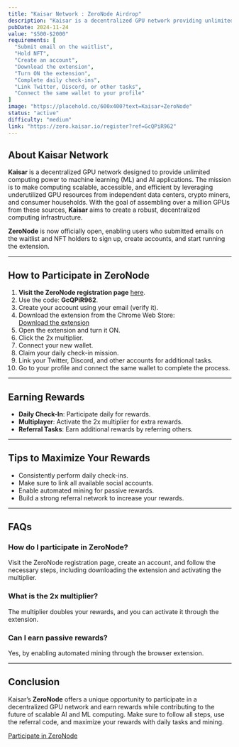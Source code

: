 ```yaml
---
title: "Kaisar Network : ZeroNode Airdrop"
description: "Kaisar is a decentralized GPU network providing unlimited computing power to ML and AI applications. ZeroNode is officially open for users to sign up, create accounts, and start running the extension."
pubDate: 2024-11-24
value: "$500-$2000"
requirements: [
  "Submit email on the waitlist",
  "Hold NFT",
  "Create an account",
  "Download the extension",
  "Turn ON the extension",
  "Complete daily check-ins",
  "Link Twitter, Discord, or other tasks",
  "Connect the same wallet to your profile"
]
image: "https://placehold.co/600x400?text=Kaisar+ZeroNode"
status: "active"
difficulty: "medium"
link: "https://zero.kaisar.io/register?ref=GcQPiR962"
---
```


## About Kaisar Network

**Kaisar** is a decentralized GPU network designed to provide unlimited computing power to machine learning (ML) and AI applications. The mission is to make computing scalable, accessible, and efficient by leveraging underutilized GPU resources from independent data centers, crypto miners, and consumer households. With the goal of assembling over a million GPUs from these sources, **Kaisar** aims to create a robust, decentralized computing infrastructure.

**ZeroNode** is now officially open, enabling users who submitted emails on the waitlist and NFT holders to sign up, create accounts, and start running the extension.

---

## How to Participate in ZeroNode

1. **Visit the ZeroNode registration page** [here](https://zero.kaisar.io/register?ref=GcQPiR962).
2. Use the code: **GcQPiR962**.
3. Create your account using your email (verify it).
4. Download the extension from the Chrome Web Store:  
   [Download the extension](https://chromewebstore.google.com/detail/kaisar-zeronode/mmlnljdcfjnfeikeioghbkobdcmnhgko)
5. Open the extension and turn it ON.
6. Click the 2x multiplier.
7. Connect your new wallet.
8. Claim your daily check-in mission.
9. Link your Twitter, Discord, and other accounts for additional tasks.
10. Go to your profile and connect the same wallet to complete the process.

---

## Earning Rewards

- **Daily Check-In**: Participate daily for rewards.
- **Multiplayer**: Activate the 2x multiplier for extra rewards.
- **Referral Tasks**: Earn additional rewards by referring others.

---

## Tips to Maximize Your Rewards

- Consistently perform daily check-ins.
- Make sure to link all available social accounts.
- Enable automated mining for passive rewards.
- Build a strong referral network to increase your rewards.

---

## FAQs

### How do I participate in ZeroNode?
Visit the ZeroNode registration page, create an account, and follow the necessary steps, including downloading the extension and activating the multiplier.

### What is the 2x multiplier?
The multiplier doubles your rewards, and you can activate it through the extension.

### Can I earn passive rewards?
Yes, by enabling automated mining through the browser extension.

---

## Conclusion

Kaisar’s **ZeroNode** offers a unique opportunity to participate in a decentralized GPU network and earn rewards while contributing to the future of scalable AI and ML computing. Make sure to follow all steps, use the referral code, and maximize your rewards with daily tasks and mining.

[Participate in ZeroNode](https://zero.kaisar.io/register?ref=GcQPiR962)
